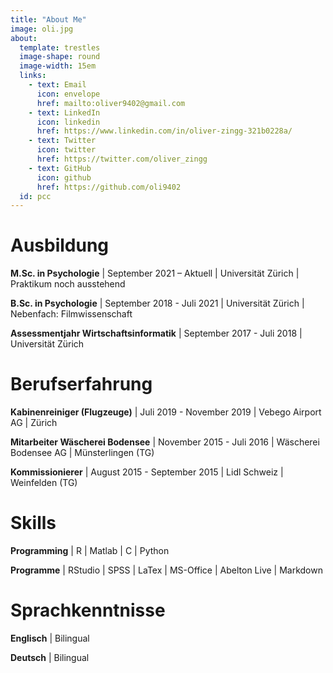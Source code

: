 ```yaml
---
title: "About Me"
image: oli.jpg
about: 
  template: trestles
  image-shape: round
  image-width: 15em
  links:
    - text: Email
      icon: envelope
      href: mailto:oliver9402@gmail.com
    - text: LinkedIn
      icon: linkedin
      href: https://www.linkedin.com/in/oliver-zingg-321b0228a/
    - text: Twitter
      icon: twitter
      href: https://twitter.com/oliver_zingg
    - text: GitHub
      icon: github
      href: https://github.com/oli9402
  id: pcc
---
```



::: panel-tabset
# Ausbildung

**M.Sc. in Psychologie** \| September 2021 -- Aktuell \| Universität Zürich \| Praktikum noch ausstehend

**B.Sc. in Psychologie** \| September 2018 - Juli 2021 \| Universität Zürich \| Nebenfach: Filmwissenschaft

**Assessmentjahr Wirtschaftsinformatik** \| September 2017 - Juli 2018 \| Universität Zürich

# Berufserfahrung

**Kabinenreiniger (Flugzeuge)** \| Juli 2019 - November 2019 \| Vebego Airport AG \| Zürich

**Mitarbeiter Wäscherei Bodensee** \| November 2015 - Juli 2016 \| Wäscherei Bodensee AG \| Münsterlingen (TG)

**Kommissionierer** \| August 2015 - September 2015 \| Lidl Schweiz \| Weinfelden (TG)


:::





::: panel-tabset
# Skills

**Programming** \| R \| Matlab \| C \| Python

**Programme** \| RStudio \| SPSS \| LaTex \| MS-Office \| Abelton Live \| Markdown

# Sprachkenntnisse

**Englisch** \| Bilingual

**Deutsch** \| Bilingual
:::
